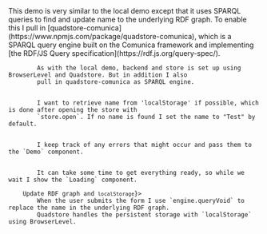 
<Content>
    This demo is very similar to the <NavLink to="#local">local demo</NavLink> except that it uses <NavLink
    to="/sparql">SPARQL queries</NavLink> to find and update name to the underlying RDF graph. To enable this I pull in
    [quadstore-comunica](https://www.npmjs.com/package/quadstore-comunica), which is a SPARQL query engine built
    on <NavLink to="/comunica">the Comunica framework</NavLink> and implementing [the RDF/JS Query
    specification](https://rdf.js.org/query-spec/).
</Content>

<Code language="tsx" id="QuadstoreSparqlDemo" code={demoCode} className="line-numbers">
    <CodeStep lines={["11-16"]} title="Setting up backend, store, and engine">
        As with the local demo, backend and store is set up using BrowserLevel and Quadstore. But in addition I also
        pull in quadstore-comunica as SPARQL engine.
    </CodeStep>
    <CodeStep lines={["17", "22-27"]} title="Getting name from localStorage">
        I want to retrieve name from 'localStorage' if possible, which is done after opening the store with
        `store.open`. If no name is found I set the name to "Test" by default.
    </CodeStep>
    <CodeStep lines={["18", "28", "36", "42"]} title="Error handling">
        I keep track of any errors that might occur and pass them to the `Demo` component.
    </CodeStep>
    <CodeStep lines={["31-33"]} title="Loading state">
        It can take some time to get everything ready, so while we wait I show the `Loading` component.
    </CodeStep>
    <CodeStep lines={["35-44"]} title={<>Update RDF graph and <code>localStorage</code></>}>
        When the user submits the form I use `engine.queryVoid` to replace the name in the underlying RDF graph.
        Quadstore handles the persistent storage with `localStorage` using BrowserLevel.
    </CodeStep>
</Code>